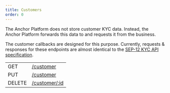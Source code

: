 ```yaml
---
title: Customers
order: 0
---
```



The Anchor Platform does not store customer KYC data. Instead, the Anchor Platform forwards this data to and requests it from the business.

The customer callbacks are designed for this purpose. Currently, requests & responses for these endpoints are almost identical to the [SEP-12 KYC API specification][sep-12].

<EndpointsTable title="Endpoints">

|        |                                          |
| ------ | ---------------------------------------- |
| GET    | [/customer](../get-customer.api.mdx)     |
| PUT    | [/customer](../put-customer.api.mdx)     |
| DELETE | [/customer/:id](../del-customer.api.mdx) |

</EndpointsTable>

[sep-12]: https://github.com/stellar/stellar-protocol/blob/master/ecosystem/sep-0012.md
